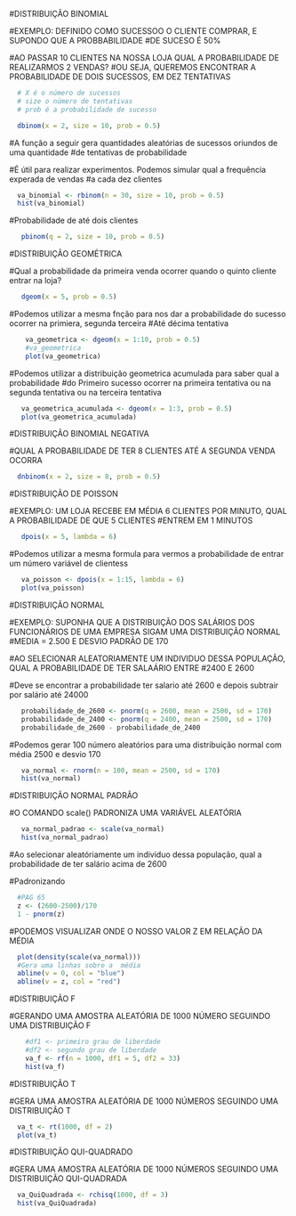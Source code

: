 

#DISTRIBUIÇÃO BINOMIAL

#EXEMPLO: DEFINIDO COMO SUCESSOO O CLIENTE COMPRAR, E SUPONDO QUE A PROBBABILIDADE
#DE SUCESO É 50%

#AO PASSAR 10 CLIENTES NA NOSSA LOJA QUAL A PROBABILIDADE DE REALIZARMOS 2 VENDAS?
#OU SEJA, QUEREMOS ENCONTRAR A PROBABILIDADE DE DOIS SUCESSOS, EM DEZ TENTATIVAS

```{r}
  # X é o número de sucessos
  # size o número de tentativas
  # prob é a probabilidade de sucesso

  dbinom(x = 2, size = 10, prob = 0.5)
```
#A função a seguir gera quantidades aleatórias de sucessos oriundos de uma quantidade
#de tentativas de probabilidade

#É útil para realizar experimentos. Podemos simular qual a frequência experada de vendas
#a cada dez clientes

```{r}
  va_binomial <- rbinom(n = 30, size = 10, prob = 0.5)
  hist(va_binomial)
```

#Probabilidade de até dois clientes

```{r}
   pbinom(q = 2, size = 10, prob = 0.5)
```

#DISTRIBUIÇÃO GEOMÉTRICA

#Qual a probabilidade da primeira venda ocorrer quando o quinto cliente entrar na loja?

```{r}
   dgeom(x = 5, prob = 0.5)
```

#Podemos utilizar a mesma fnção para nos dar a probabilidade  do sucesso ocorrer na primiera, segunda terceira
#Até décima tentativa

```{r}
    va_geometrica <- dgeom(x = 1:10, prob = 0.5)
    #va_geometrica
    plot(va_geometrica)
```


#Podemos  utilizar a distribuição geometrica acumulada para saber qual a probabilidade
#do Primeiro sucesso ocorrer na primeira tentativa ou na segunda tentativa ou na terceira tentativa

```{r}
   va_geometrica_acumulada <- dgeom(x = 1:3, prob = 0.5)
   plot(va_geometrica_acumulada)
```

#DISTRIBUIÇÃO BINOMIAL NEGATIVA

#QUAL A PROBABILIDADE DE TER 8 CLIENTES ATÉ A SEGUNDA VENDA OCORRA

```{r}
  dnbinom(x = 2, size = 8, prob = 0.5)
```

#DISTRIBUIÇÃO DE POISSON


#EXEMPLO: UM LOJA RECEBE EM MÉDIA 6 CLIENTES POR MINUTO, QUAL A PROBABILIDADE DE QUE 5 CLIENTES
#ENTREM EM 1 MINUTOS

```{r}
   dpois(x = 5, lambda = 6)
```

#Podemos utilizar a mesma formula para vermos a probabilidade de entrar um número variável de clientess

```{r}
   va_poisson <- dpois(x = 1:15, lambda = 6)
   plot(va_poisson)
```
#DISTRIBUIÇÃO NORMAL


#EXEMPLO:  SUPONHA QUE A DISTRIBUIÇÃO  DOS SALÁRIOS DOS FUNCIONÁRIOS DE UMA EMPRESA SIGAM UMA DISTRIBUIÇÃO NORMAL
#MEDIA = 2.500 E DESVIO PADRÃO DE 170

#AO SELECIONAR ALEATORIAMENTE UM INDIVIDUO DESSA POPULAÇÃO, QUAL A PROBABILIDADE DE TER SALAÁRIO ENTRE
#2400 E 2600

#Deve se encontrar a probabilidade ter salario até 2600 e depois subtrair por salário até 24000

```{r}
   probabilidade_de_2600 <- pnorm(q = 2600, mean = 2500, sd = 170)
   probabilidade_de_2400 <- pnorm(q = 2400, mean = 2500, sd = 170)
   probabilidade_de_2600 - probabilidade_de_2400
```

#Podemos gerar 100 número aleatórios para uma distribuição normal com média 2500 e desvio 170

```{r}
   va_normal <- rnorm(n = 100, mean = 2500, sd = 170)
   hist(va_normal)
```

#DISTRIBUIÇÃO NORMAL PADRÃO

#O COMANDO scale() PADRONIZA UMA VARIÁVEL ALEATÓRIA

```{r}
   va_normal_padrao <- scale(va_normal)
   hist(va_normal_padrao)
```


#Ao selecionar aleatóriamente um individuo dessa população, qual a probabilidade de ter salário acima de 2600

#Padronizando

```{r}
  #PAG 65
  z <- (2600-2500)/170
  1 - pnorm(z)
```

#PODEMOS VISUALIZAR ONDE O NOSSO VALOR Z EM RELAÇÃO DA MÉDIA

```{r}
  plot(density(scale(va_normal)))
  #Gera uma linhas sobre a  média
  abline(v = 0, col = "blue")
  abline(v = z, col = "red")
```


#DISTRIBUIÇÃO F

#GERANDO  UMA AMOSTRA ALEATÓRIA DE 1000 NÚMERO SEGUINDO UMA DISTRIBUIÇÃO F

```{r}
    #df1 <- primeiro grau de liberdade
    #df2 <- segundo grau de liberdade
    va_f <- rf(n = 1000, df1 = 5, df2 = 33)
    hist(va_f)
```

#DISTRIBUIÇÃO T

#GERA UMA AMOSTRA ALEATÓRIA DE 1000 NÚMEROS SEGUINDO UMA DISTRIBUIÇÃO T

```{r}
  va_t <- rt(1000, df = 2)
  plot(va_t)
```

#DISTRIBUIÇÃO QUI-QUADRADO


#GERA UMA AMOSTRA ALEATÓRIA DE 1000 NÚMEROS SEGUINDO UMA DISTRIBUIÇÃO QUI-QUADRADA

```{r}
  va_QuiQuadrada <- rchisq(1000, df = 3)
  hist(va_QuiQuadrada)
```































































